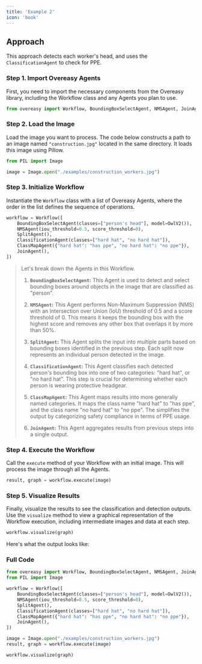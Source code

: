 ```yaml
---
title: 'Example 2'
icon: 'book'
---
```


## Approach

This approach detects each worker's head, and uses the `ClassificationAgent` to check for PPE.

### **Step 1. Import Overeasy Agents**

First, you need to import the necessary components from the Overeasy library, including the Workflow class and any Agents you plan to use. 

```python example_2.py
from overeasy import Workflow, BoundingBoxSelectAgent, NMSAgent, JoinAgent, SplitAgent, OwlV2, ClassificationAgent, ClassMapAgent
```

### **Step 2. Load the Image**

Load the image you want to process. The code below constructs a path to an image named `"construction.jpg"` located in the same directory. It loads this image using Pillow.

```python example_2.py
from PIL import Image

image = Image.open("./examples/construction_workers.jpg")
```

### **Step 3. Initialize Workflow**

Instantiate the `Workflow` class with a list of Overeasy Agents, where the order in the list defines the sequence of operations.

```python example_2.py
workflow = Workflow([
    BoundingBoxSelectAgent(classes=["person's head"], model=OwlV2()),
    NMSAgent(iou_threshold=0.5, score_threshold=0),
    SplitAgent(),
    ClassificationAgent(classes=["hard hat", "no hard hat"]),
    ClassMapAgent({"hard hat": "has ppe", "no hard hat": "no ppe"}),
    JoinAgent(),
])
```

> Let's break down the Agents in this Workflow.
> 
> 1. **`BoundingBoxSelectAgent`:** This Agent is used to detect and select bounding boxes around objects in the image that are classified as "person".
> 
> 2. **`NMSAgent`:** This Agent performs Non-Maximum Suppression (NMS) with an Intersection over Union (IoU) threshold of 0.5 and a score threshold of 0. This means it keeps the bounding box with the highest score and removes any other box that overlaps it by more than 50%.
> 
> 3. **`SplitAgent`:** This Agent splits the input into multiple parts based on bounding boxes identified in the previous step. Each split now represents an individual person detected in the image.
> 
> 4. **`ClassificationAgent`:** This Agent classifies each detected person's bounding box into one of two categories: "hard hat", or "no hard hat". This step is crucial for determining whether each person is wearing protective headgear.
> 
> 5. **`ClassMapAgent`:** This Agent maps results into more generally named categories. It maps the class name "hard hat" to "has ppe", and the class name "no hard hat" to "no ppe". The simplifies the output by categorizing safety compliance in terms of PPE usage.
> 
> 6. **`JoinAgent`:** This Agent aggregates results from previous steps into a single output.

### **Step 4. Execute the Workflow**

Call the `execute` method of your Workflow with an initial image. This will process the image through all the Agents.

```python example_2.py
result, graph = workflow.execute(image)
```

### **Step 5. Visualize Results**

Finally, visualize the results to see the classification and detection outputs. Use the `visualize` method to view a graphical representation of the Workflow execution, including intermediate images and data at each step.

```python example_2.py
workflow.visualize(graph)
```

Here's what the output looks like:

### Full Code

```python example_2.py
from overeasy import Workflow, BoundingBoxSelectAgent, NMSAgent, JoinAgent, SplitAgent, OwlV2, ClassificationAgent, ClassMapAgent
from PIL import Image

workflow = Workflow([
    BoundingBoxSelectAgent(classes=["person's head"], model=OwlV2()),
    NMSAgent(iou_threshold=0.5, score_threshold=0),
    SplitAgent(),
    ClassificationAgent(classes=["hard hat", "no hard hat"]),
    ClassMapAgent({"hard hat": "has ppe", "no hard hat": "no ppe"}),
    JoinAgent(),
])

image = Image.open("./examples/construction_workers.jpg")
result, graph = workflow.execute(image)

workflow.visualize(graph)
```